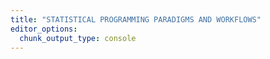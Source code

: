 ```yaml
---
title: "STATISTICAL PROGRAMMING PARADIGMS AND WORKFLOWS"
editor_options: 
  chunk_output_type: console
---
```


##  

